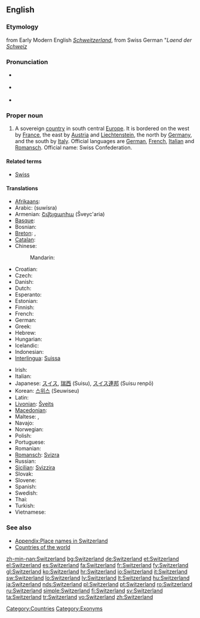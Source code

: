 ==English==

===Etymology===
from Early Modern English ''[[Schweitzerland]]'', from Swiss German "''Laend der [[Schweiz]]''
{{wikipedia}}

===Pronunciation===
* {{a|UK}} {{IPA|/ˈswɪt.səl.ənd/}}
* {{a|US}} {{IPA|/ˈswɪt.sɚ.lənd/}}
* {{audio|en-us-Switzerland.ogg|Audio (US)}}

===Proper noun===
{{en-proper noun}}

# A sovereign [[country]] in south central [[Europe]]. It is bordered on the west by [[France]], the east by [[Austria]] and [[Liechtenstein]], the north by [[Germany]], and the south by [[Italy]]. Official languages are [[German]], [[French]], [[Italian]] and [[Ladin|Romansch]]. Official name: Swiss Confederation.

====Related terms====
* [[Swiss]]

====Translations====
{{trans-top|sovereign country}}
* [[Afrikaans]]: {{t-|af|Switserland|xs=Afrikaans}}
* Arabic: {{Arab|[[سويسرا]]}} (suwísra) {{f}}
* Armenian: [[Շվեյցարիա]] (Šveyc'aria)
* [[Basque]]: {{t|eu|Suitza|xs=Basque}}
* Bosnian: {{t-|bs|Švicarska|f}}
* [[Breton]]: {{t-|br|Suis|xs=Breton}}, {{t|br|Bro-Suis|xs=Breton}}
* [[Catalan]]: {{t|ca|Suïssa|f}}
* Chinese:
*: Mandarin: {{t|zh|瑞士|tr=Ruìshì|sc=Hani}}
* Croatian: {{t+|hr|Švicarska|f|alt=Švȉcarskā}}
* Czech: {{t+|cs|Švýcarsko|n}}
* Danish: {{t+|da|Schweiz}}
* Dutch: {{t+|nl|Zwitserland}}
* Esperanto: {{t-|eo|Svislando|xs=Esperanto}}
* Estonian: {{t+|et|Šveits}}
* Finnish: {{t+|fi|Sveitsi}}
* French: {{t+|fr|Suisse}}
* German: {{t+|de|Schweiz|f}}
* Greek: {{t+|el|Ελβετία|f|tr=Elvetía}}
* Hebrew: {{t|he|שווייץ|tr=shváyitz}} {{f}}
* Hungarian: {{t+|hu|Svájc}}
* Icelandic: {{t+|is|Sviss|f}}
* Indonesian: {{t|id|Swis|xs=Indonesian}}
* [[Interlingua]]: [[Suissa]]
{{trans-mid}}
* Irish: {{t|ga|an Eilvéis|f|xs=Irish}}
* Italian: {{t+|it|Svizzera|f}}
* Japanese: [[スイス]], [[瑞西]] (Suisu), [[スイス連邦]] (Suisu renpō)
* Korean: [[스위스]] (Seuwiseu)
* Latin: {{t-|la|Helvetia|f|alt=Helvētia}}
* [[Livonian]]: [[Šveits]]
* [[Macedonian]]: {{t|mk|Швајцарија|f|tr=Švajcarija|sc=Cyrl}}
* Maltese: {{t-|mt|Svizzera|xs=Maltese}}, {{t-|mt|l-Isvizzera|xs=Maltese}}
* Navajo: {{tø|nv|Swis bikéyah}}
* Norwegian: {{t+|no|Sveits}}
* Polish: {{t+|pl|Szwajcaria|f}}
* Portuguese: {{t+|pt|Suíça|f}}
* Romanian: {{t+|ro|Elveţia|f}}
* [[Romansch]]: [[Svizra]] {{f}}
* Russian: {{t+|ru|Швейцария|f|tr=Švejcárija}}
* [[Sicilian]]: [[Svìzzira]] {{f}}
* Slovak: {{t|sk|Švajčiarsko}}
* Slovene: {{t+|sl|Švica|f}}
* Spanish: {{t+|es|Suiza|f}}
* Swedish: {{t+|sv|Schweiz}}
* Thai: {{t|th|วิตเซอร์แลนด์|tr=wítserlaen}}
* Turkish: {{t+|tr|İsviçre}}
* Vietnamese: {{t-|vi|Thụy Sĩ|xs=Vietnamese}}
{{trans-bottom}}

===See also===
* [[Appendix:Place names in Switzerland]]
* [[Appendix:Countries of the world|Countries of the world]]

[[Category:Countries]]
[[Category:Exonyms]]

[[zh-min-nan:Switzerland]]
[[bg:Switzerland]]
[[de:Switzerland]]
[[et:Switzerland]]
[[el:Switzerland]]
[[es:Switzerland]]
[[fa:Switzerland]]
[[fr:Switzerland]]
[[fy:Switzerland]]
[[gl:Switzerland]]
[[ko:Switzerland]]
[[hr:Switzerland]]
[[io:Switzerland]]
[[it:Switzerland]]
[[sw:Switzerland]]
[[lo:Switzerland]]
[[lv:Switzerland]]
[[lt:Switzerland]]
[[hu:Switzerland]]
[[ja:Switzerland]]
[[nds:Switzerland]]
[[pl:Switzerland]]
[[pt:Switzerland]]
[[ro:Switzerland]]
[[ru:Switzerland]]
[[simple:Switzerland]]
[[fi:Switzerland]]
[[sv:Switzerland]]
[[ta:Switzerland]]
[[tr:Switzerland]]
[[vo:Switzerland]]
[[zh:Switzerland]]